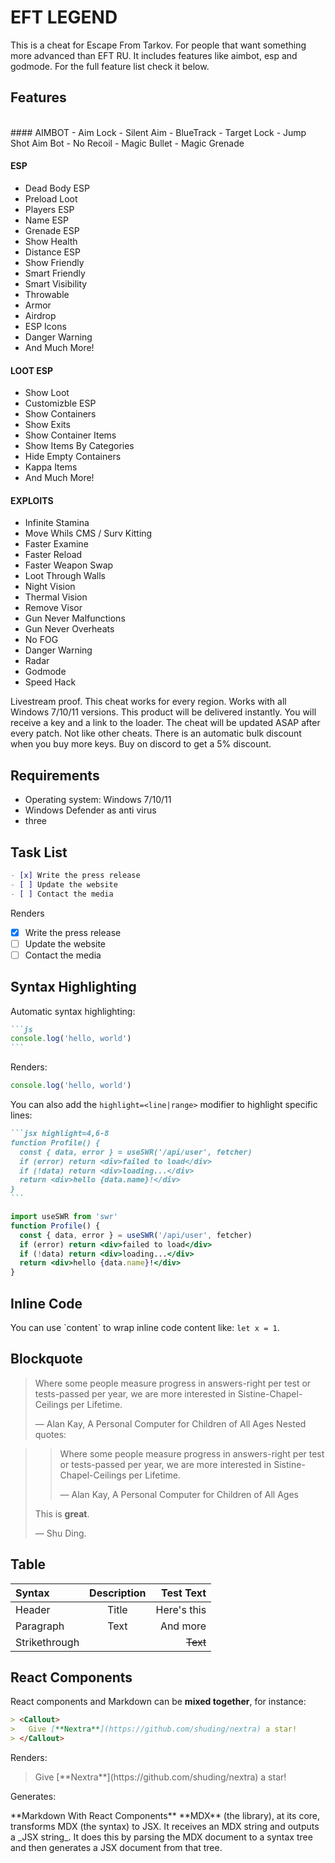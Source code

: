 # EFT LEGEND

This is a cheat for Escape From Tarkov. For people that want something more advanced than EFT RU.
It includes features like aimbot, esp and godmode. For the full feature list check it below.


## Features

<br />
#### AIMBOT
- Aim Lock
- Silent Aim
- BlueTrack
- Target Lock
- Jump Shot Aim Bot
- No Recoil
- Magic Bullet
- Magic Grenade

#### ESP
- Dead Body ESP
- Preload Loot
- Players ESP
- Name ESP
- Grenade ESP
- Show Health
- Distance ESP
- Show Friendly
- Smart Friendly
- Smart Visibility
- Throwable
- Armor
- Airdrop
- ESP Icons
- Danger Warning
- And Much More!

#### LOOT ESP
- Show Loot
- Customizble ESP
- Show Containers
- Show Exits
- Show Container Items
- Show Items By Categories
- Hide Empty Containers
- Kappa Items
- And Much More!

#### EXPLOITS
- Infinite Stamina
- Move Whils CMS / Surv Kitting
- Faster Examine
- Faster Reload
- Faster Weapon Swap
- Loot Through Walls
- Night Vision
- Thermal Vision
- Remove Visor
- Gun Never Malfunctions
- Gun Never Overheats
- No FOG
- Danger Warning
- Radar
- Godmode
- Speed Hack

<Callout>
Livestream proof.
This cheat works for every region.
Works with all Windows 7/10/11 versions.
This product will be delivered instantly. You will receive a key and a link to the loader.
The cheat will be updated ASAP after every patch. Not like other cheats.
There is an automatic bulk discount when you buy more keys.
Buy on discord to get a 5% discount.
</Callout>

## Requirements

- Operating system: Windows 7/10/11
- Windows Defender as anti virus
- three

## Task List

```markdown
- [x] Write the press release
- [ ] Update the website
- [ ] Contact the media
```

Renders

- [x] Write the press release
- [ ] Update the website
- [ ] Contact the media

## Syntax Highlighting

Automatic syntax highlighting:

````markdown
```js
console.log('hello, world')
```
````

Renders:

```js
console.log('hello, world')
```

You can also add the `highlight=<line|range>` modifier to highlight specific lines:

````markdown
```jsx highlight=4,6-8
function Profile() {
  const { data, error } = useSWR('/api/user', fetcher)
  if (error) return <div>failed to load</div>
  if (!data) return <div>loading...</div>
  return <div>hello {data.name}!</div>
}
```
````

```jsx highlight=4,6-8
import useSWR from 'swr'
function Profile() {
  const { data, error } = useSWR('/api/user', fetcher)
  if (error) return <div>failed to load</div>
  if (!data) return <div>loading...</div>
  return <div>hello {data.name}!</div>
}
```

## Inline Code

You can use \`content\` to wrap inline code content like: `let x = 1`.

## Blockquote

> Where some people measure progress in answers-right per test or tests-passed per year, we are more interested in Sistine-Chapel-Ceilings per Lifetime.
>
> — Alan Kay, A Personal Computer for Children of All Ages
Nested quotes:

> > Where some people measure progress in answers-right per test or tests-passed per year, we are more interested in Sistine-Chapel-Ceilings per Lifetime.
> >
> > — Alan Kay, A Personal Computer for Children of All Ages
>
> This is **great**.
>
> — Shu Ding.
## Table

| Syntax        | Description |   Test Text |
| :------------ | :---------: | ----------: |
| Header        |    Title    | Here's this |
| Paragraph     |    Text     |    And more |
| Strikethrough |             |    ~~Text~~ |

## React Components

React components and Markdown can be **mixed together**, for instance:

```markdown
> <Callout>
>   Give [**Nextra**](https://github.com/shuding/nextra) a star!
> </Callout>
```
Renders:
> <Callout>
>   Give [**Nextra**](https://github.com/shuding/nextra) a star!
> </Callout>

Generates:


<div className="p-4 border border-gray-200 dark:border-gray-900 rounded mt-6">
**Markdown With React Components**

<Callout emoji="✅">
  **MDX** (the library), at its core, transforms MDX (the syntax) to JSX. It
  receives an MDX string and outputs a _JSX string_. It does this by parsing the
  MDX document to a syntax tree and then generates a JSX document from that
  tree.
</Callout>
</div>
